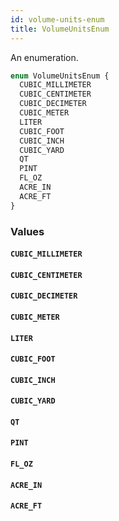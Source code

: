 ```yaml
---
id: volume-units-enum
title: VolumeUnitsEnum
---
```


An enumeration.

```graphql
enum VolumeUnitsEnum {
  CUBIC_MILLIMETER
  CUBIC_CENTIMETER
  CUBIC_DECIMETER
  CUBIC_METER
  LITER
  CUBIC_FOOT
  CUBIC_INCH
  CUBIC_YARD
  QT
  PINT
  FL_OZ
  ACRE_IN
  ACRE_FT
}
```

### Values

#### `CUBIC_MILLIMETER`

#### `CUBIC_CENTIMETER`

#### `CUBIC_DECIMETER`

#### `CUBIC_METER`

#### `LITER`

#### `CUBIC_FOOT`

#### `CUBIC_INCH`

#### `CUBIC_YARD`

#### `QT`

#### `PINT`

#### `FL_OZ`

#### `ACRE_IN`

#### `ACRE_FT`
